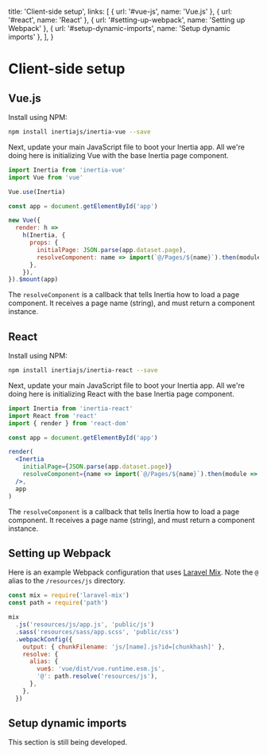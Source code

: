 
  title: 'Client-side setup',
  links: [
    { url: '#vue-js', name: 'Vue.js' },
    { url: '#react', name: 'React' },
    { url: '#setting-up-webpack', name: 'Setting up Webpack' },
    { url: '#setup-dynamic-imports', name: 'Setup dynamic imports' },
  ],
}

# Client-side setup

## Vue.js

Install using NPM:

```bash
npm install inertiajs/inertia-vue --save
```

Next, update your main JavaScript file to boot your Inertia app. All we're doing here is initializing Vue with the base Inertia page component.

```js
import Inertia from 'inertia-vue'
import Vue from 'vue'

Vue.use(Inertia)

const app = document.getElementById('app')

new Vue({
  render: h =>
    h(Inertia, {
      props: {
        initialPage: JSON.parse(app.dataset.page),
        resolveComponent: name => import(`@/Pages/${name}`).then(module => module.default),
      },
    }),
}).$mount(app)
```

The `resolveComponent` is a callback that tells Inertia how to load a page component. It receives a page name (string), and must return a component instance.

## React

Install using NPM:

```bash
npm install inertiajs/inertia-react --save
```

Next, update your main JavaScript file to boot your Inertia app. All we're doing here is initializing React with the base Inertia page component.

```jsx
import Inertia from 'inertia-react'
import React from 'react'
import { render } from 'react-dom'

const app = document.getElementById('app')

render(
  <Inertia
    initialPage={JSON.parse(app.dataset.page)}
    resolveComponent={name => import(`@/Pages/${name}`).then(module => module.default)}
  />,
  app
)
```

The `resolveComponent` is a callback that tells Inertia how to load a page component. It receives a page name (string), and must return a component instance.

## Setting up Webpack

Here is an example Webpack configuration that uses [Laravel Mix](https://github.com/JeffreyWay/laravel-mix). Note the `@` alias to the `/resources/js` directory.

```js
const mix = require('laravel-mix')
const path = require('path')

mix
  .js('resources/js/app.js', 'public/js')
  .sass('resources/sass/app.scss', 'public/css')
  .webpackConfig({
    output: { chunkFilename: 'js/[name].js?id=[chunkhash]' },
    resolve: {
      alias: {
        vue$: 'vue/dist/vue.runtime.esm.js',
        '@': path.resolve('resources/js'),
      },
    },
  })
```

## Setup dynamic imports

<Notice>This section is still being developed.</Notice>

